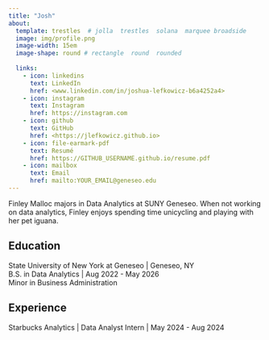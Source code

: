 ```yaml
---
title: "Josh"
about:
  template: trestles  # jolla  trestles  solana  marquee broadside
  image: img/profile.png
  image-width: 15em
  image-shape: round # rectangle  round  rounded
  
  links:
    - icon: linkedins
      text: LinkedIn
      href: <www.linkedin.com/in/joshua-lefkowicz-b6a4252a4>
    - icon: instagram
      text: Instagram
      href: https://instagram.com
    - icon: github
      text: GitHub
      href: <https://jlefkowicz.github.io>
    - icon: file-earmark-pdf
      text: Resumé
      href: https://GITHUB_USERNAME.github.io/resume.pdf
    - icon: mailbox
      text: Email
      href: mailto:YOUR_EMAIL@geneseo.edu
---
```


Finley Malloc majors in Data Analytics at SUNY Geneseo. When not working on data analytics, Finley enjoys spending time unicycling and playing with her pet iguana.

## Education

State University of New York at Geneseo \| Geneseo, NY <br> B.S. in Data Analytics \| Aug 2022 - May 2026 <br> Minor in Business Administration

## Experience

Starbucks Analytics \| Data Analyst Intern \| May 2024 - Aug 2024
